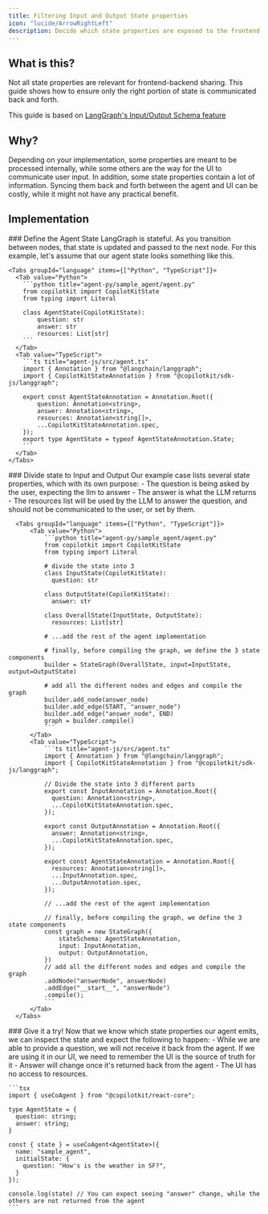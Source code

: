 ```yaml
---
title: Filtering Input and Output State properties
icon: "lucide/ArrowRightLeft"
description: Decide which state properties are exposed to the frontend
---
```


## What is this?

Not all state properties are relevant for frontend-backend sharing.
This guide shows how to ensure only the right portion of state is communicated back and forth.

This guide is based on [LangGraph's Input/Output Schema feature](https://langchain-ai.github.io/langgraph/how-tos/input_output_schema/)

## Why?

Depending on your implementation, some properties are meant to be processed internally, while some others are the way for the UI to communicate user input.
In addition, some state properties contain a lot of information. Syncing them back and forth between the agent and UI can be costly, while it might not have any practical benefit.

## Implementation

<Steps>
  <Step>
    ### Define the Agent State
    LangGraph is stateful. As you transition between nodes, that state is updated and passed to the next node. For this example,
    let's assume that our agent state looks something like this.

    <Tabs groupId="language" items={["Python", "TypeScript"]}>
      <Tab value="Python">
        ```python title="agent-py/sample_agent/agent.py"
        from copilotkit import CopilotKitState
        from typing import Literal

        class AgentState(CopilotKitState):
            question: str
            answer: str
            resources: List[str]
        ```
      </Tab>
      <Tab value="TypeScript">
        ```ts title="agent-js/src/agent.ts"
        import { Annotation } from "@langchain/langgraph";
        import { CopilotKitStateAnnotation } from "@copilotkit/sdk-js/langgraph";

        export const AgentStateAnnotation = Annotation.Root({
            question: Annotation<string>,
            answer: Annotation<string>,
            resources: Annotation<string[]>,
            ...CopilotKitStateAnnotation.spec,
        });
        export type AgentState = typeof AgentStateAnnotation.State;
        ```
      </Tab>
    </Tabs>
  </Step>
  <Step>
    ### Divide state to Input and Output
    Our example case lists several state properties, which with its own purpose:
      - The question is being asked by the user, expecting the llm to answer
      - The answer is what the LLM returns
      - The resources list will be used by the LLM to answer the question, and should not be communicated to the user, or set by them.

      <Tabs groupId="language" items={["Python", "TypeScript"]}>
          <Tab value="Python">
              ```python title="agent-py/sample_agent/agent.py"
              from copilotkit import CopilotKitState
              from typing import Literal

              # divide the state into 3
              class InputState(CopilotKitState):
                question: str

              class OutputState(CopilotKitState):
                answer: str

              class OverallState(InputState, OutputState):
                resources: List[str]

              # ...add the rest of the agent implementation

              # finally, before compiling the graph, we define the 3 state components
              builder = StateGraph(OverallState, input=InputState, output=OutputState)

              # add all the different nodes and edges and compile the graph
              builder.add_node(answer_node)
              builder.add_edge(START, "answer_node")
              builder.add_edge("answer_node", END)
              graph = builder.compile()
              ```
          </Tab>
          <Tab value="TypeScript">
              ```ts title="agent-js/src/agent.ts"
              import { Annotation } from "@langchain/langgraph";
              import { CopilotKitStateAnnotation } from "@copilotkit/sdk-js/langgraph";

              // Divide the state into 3 different parts
              export const InputAnnotation = Annotation.Root({
                question: Annotation<string>,
                ...CopilotKitStateAnnotation.spec,
              });

              export const OutputAnnotation = Annotation.Root({
                answer: Annotation<string>,
                ...CopilotKitStateAnnotation.spec,
              });

              export const AgentStateAnnotation = Annotation.Root({
                resources: Annotation<string[]>,
                ...InputAnnotation.spec,
                ...OutputAnnotation.spec,
              });

              // ...add the rest of the agent implementation

              // finally, before compiling the graph, we define the 3 state components
              const graph = new StateGraph({
                  stateSchema: AgentStateAnnotation,
                  input: InputAnnotation,
                  output: OutputAnnotation,
              })
              // add all the different nodes and edges and compile the graph
              .addNode("answerNode", answerNode)
              .addEdge("__start__", "answerNode")
              .compile();
              ```
          </Tab>
      </Tabs>
  </Step>
  <Step>
    ### Give it a try!
    Now that we know which state properties our agent emits, we can inspect the state and expect the following to happen:
    - While we are able to provide a question, we will not receive it back from the agent. If we are using it in our UI, we need to remember the UI is the source of truth for it
    - Answer will change once it's returned back from the agent
    - The UI has no access to resources.

    ```tsx
    import { useCoAgent } from "@copilotkit/react-core";

    type AgentState = {
      question: string;
      answer: string;
    }

    const { state } = useCoAgent<AgentState>({
      name: "sample_agent",
      initialState: {
        question: "How's is the weather in SF?",
      }
    });

    console.log(state) // You can expect seeing "answer" change, while the others are not returned from the agent
    ```
  </Step>
</Steps>
